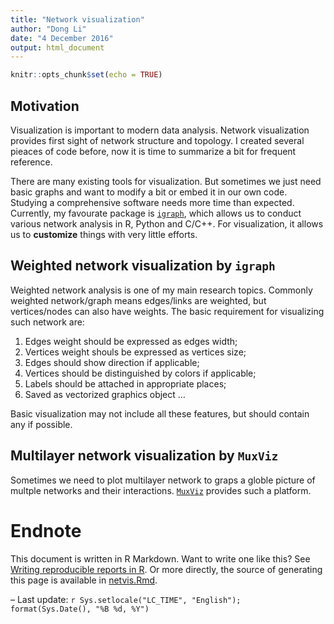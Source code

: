 ```yaml
---
title: "Network visualization"
author: "Dong Li"
date: "4 December 2016"
output: html_document
---
```


```r
knitr::opts_chunk$set(echo = TRUE)
```

## Motivation

Visualization is important to modern data analysis. Network visualization provides first sight of network structure and topology. I created several pieaces of code before, now it is time to summarize a bit for frequent reference. 

There are many existing tools for visualization. But sometimes we just need basic graphs and want to modify a bit or embed it in our own code. Studying a comprehensive software needs more time than expected. Currently, my favourate package is [$\mathtt{igraph}$](http://igraph.org/r/), which allows us to conduct various network analysis in R, Python and C/C++. For visualization, it allows us to **customize** things with very little efforts. 

## Weighted network visualization by $\mathtt{igraph}$

Weighted network analysis is one of my main research topics. Commonly weighted network/graph means edges/links are weighted, but vertices/nodes can also have weights.  The basic requirement for visualizing such network are:

  1. Edges weight should be expressed as edges width;
  2. Vertices weight shouls be expressed as vertices size;
  3. Edges should show direction if applicable;
  4. Vertices should be distinguished by colors if applicable;
  5. Labels should be attached in appropriate places;
  6. Saved as vectorized graphics object
  ...

Basic visualization may not include all these features, but should contain any if possible. 

## Multilayer network visualization by $\mathtt{MuxViz}$

Sometimes we need to plot multilayer network to graps a globle picture of multple networks and their interactions. [$\mathtt{MuxViz}$](http://muxviz.net/) provides such a platform. 

# Endnote

This document is written in R Markdown. Want to write one like this? See [Writing reproducible reports in R ](https://nicercode.github.io/guides/reports/). Or more directly, the source of generating this page is available in [netvis.Rmd](https://github.com/fairmiracle/Short-Tutorials/blob/master/NetVis/netvis.Rmd).


--
Last update: `r Sys.setlocale("LC_TIME", "English"); format(Sys.Date(), "%B %d, %Y")`